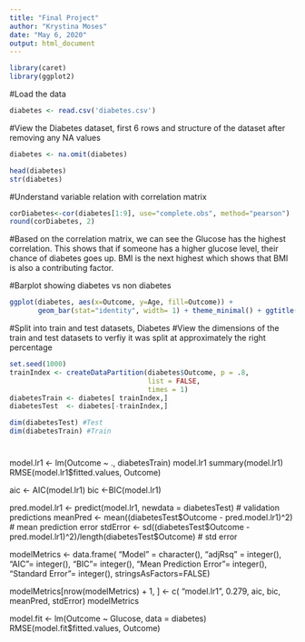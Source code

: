 ---
title: "Final Project"
author: "Krystina Moses"
date: "May 6, 2020"
output: html_document
---

```{r setup, include=FALSE}
library(caret)
library(ggplot2)
```

#Load the data
```{r}
diabetes <- read.csv('diabetes.csv')
```

#View the Diabetes dataset, first 6 rows and structure of the dataset after removing any NA values
```{r}
diabetes <- na.omit(diabetes)

head(diabetes)
str(diabetes)
```

#Understand variable relation with correlation matrix
```{r}
corDiabetes<-cor(diabetes[1:9], use="complete.obs", method="pearson")
round(corDiabetes, 2)
```

#Based on the correlation matrix, we can see the Glucose has the highest correlation. This shows that if someone has a higher glucose level, their chance of diabetes goes up. BMI is the next highest which shows that BMI is also a contributing factor. 

#Barplot showing diabetes vs non diabetes
```{r}
ggplot(diabetes, aes(x=Outcome, y=Age, fill=Outcome)) + 
       geom_bar(stat="identity", width= 1) + theme_minimal() + ggtitle("Age") + xlab("Outcome") + ylab("Age")
```



#Split into train and test datasets, Diabetes
#View the dimensions of the train and test datasets to verfiy it was split at approximately the right percentage
```{r}
set.seed(1000)
trainIndex <- createDataPartition(diabetes$Outcome, p = .8, 
                                  list = FALSE, 
                                  times = 1)
diabetesTrain <- diabetes[ trainIndex,]
diabetesTest  <- diabetes[-trainIndex,]

dim(diabetesTest) #Test
dim(diabetesTrain) #Train
```

#

model.lr1 <- lm(Outcome ~ ., diabetesTrain)
model.lr1
summary(model.lr1)
RMSE(model.lr1$fitted.values, Outcome)

aic <- AIC(model.lr1)
bic <-BIC(model.lr1)

pred.model.lr1 <- predict(model.lr1, newdata = diabetesTest) # validation predictions
meanPred <- mean((diabetesTest$Outcome - pred.model.lr1)^2) # mean prediction error
stdError <- sd((diabetesTest$Outcome - pred.model.lr1)^2)/length(diabetesTest$Outcome) # std error

modelMetrics <- data.frame( "Model" = character(), "adjRsq" = integer(),  "AIC"= integer(), "BIC"= integer(), "Mean Prediction Error"= integer(), "Standard Error"= integer(), stringsAsFactors=FALSE)

modelMetrics[nrow(modelMetrics) + 1, ] <- c( "model.lr1", 0.279, aic, bic, meanPred, stdError)
modelMetrics

model.fit <- lm(Outcome ~ Glucose, data = diabetes)
RMSE(model.fit$fitted.values, Outcome)
